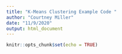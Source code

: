 ```yaml
---
title: "K-Means Clustering Example Code "
author: "Courtney Miller"
date: "11/9/2020"
output: html_document
---
```


```r

knitr::opts_chunk$set(echo = TRUE)
```


